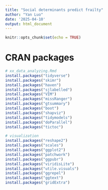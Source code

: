 ```yaml
---
title: "Social determinants predict frailty"
author: "Yan Luo"
date: '2025-04-10'
output: html_document
---
```


```r
knitr::opts_chunk$set(echo = TRUE)

```

# CRAN packages

```r

# xx_data_analyzing.Rmd
install.packages("tidyverse")
install.packages("skimr")
install.packages("haven")
install.packages("sjlabelled")
install.packages("VIM")
install.packages("missRanger")
install.packages("gtsummary")
install.packages("boot")
install.packages("shapviz")
install.packages("tidymodels")
install.packages("doParallel")
install.packages("tictoc")

# visualization
install.packages("reshape2")
install.packages("scales")
install.packages("ggplot2")
install.packages("patchwork")
install.packages("ggpubr")
install.packages("viridisLite")
install.packages("utile.visuals")
install.packages("ggrepel")
install.packages("ggtext")
install.packages("gridExtra")

```
